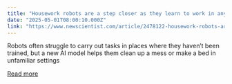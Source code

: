 ```yaml
---
title: "Housework robots are a step closer as they learn to work in any home"
date: "2025-05-01T08:00:10.000Z"
link: "https://www.newscientist.com/article/2478122-housework-robots-are-a-step-closer-as-they-learn-to-work-in-any-home/?utm_campaign=RSS%7CNSNS&utm_source=NSNS&utm_medium=RSS&utm_content=technology"
---
```


Robots often struggle to carry out tasks in places where they haven’t been trained, but a new AI model helps them clean up a mess or make a bed in unfamiliar settings

[Read more](https://www.newscientist.com/article/2478122-housework-robots-are-a-step-closer-as-they-learn-to-work-in-any-home/?utm_campaign=RSS%7CNSNS&utm_source=NSNS&utm_medium=RSS&utm_content=technology)
